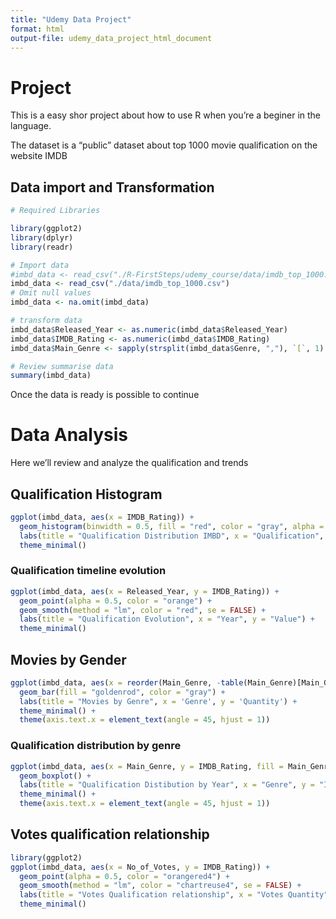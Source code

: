 ```yaml
---
title: "Udemy Data Project"
format: html
output-file: udemy_data_project_html_document
---
```


# Project

This is a easy shor project about how to use R when you're a beginer in the language.

The dataset is a "public" dataset about top 1000 movie qualification on the website IMDB

## Data import and Transformation

```r
# Required Libraries

library(ggplot2)
library(dplyr)
library(readr)

# Import data
#imbd_data <- read_csv("./R-FirstSteps/udemy_course/data/imdb_top_1000.csv")
imbd_data <- read_csv("./data/imdb_top_1000.csv")
# Omit null values
imbd_data <- na.omit(imbd_data)

# transform data
imbd_data$Released_Year <- as.numeric(imbd_data$Released_Year)
imbd_data$IMDB_Rating <- as.numeric(imbd_data$IMDB_Rating)
imbd_data$Main_Genre <- sapply(strsplit(imbd_data$Genre, ","), `[`, 1)

# Review summarise data
summary(imbd_data)
```

Once the data is ready is possible to continue

# Data Analysis

Here we'll review and analyze the qualification and trends

## Qualification Histogram

```r
ggplot(imbd_data, aes(x = IMDB_Rating)) +
  geom_histogram(binwidth = 0.5, fill = "red", color = "gray", alpha = 0.7) +
  labs(title = "Qualification Distribution IMBD", x = "Qualification", y = "Frequency") +
  theme_minimal()
```

### Qualification timeline evolution

```r
ggplot(imbd_data, aes(x = Released_Year, y = IMDB_Rating)) +
  geom_point(alpha = 0.5, color = "orange") +
  geom_smooth(method = "lm", color = "red", se = FALSE) +
  labs(title = "Qualification Evolution", x = "Year", y = "Value") +
  theme_minimal()
```

## Movies by Gender

```r
ggplot(imbd_data, aes(x = reorder(Main_Genre, -table(Main_Genre)[Main_Genre]))) +
  geom_bar(fill = "goldenrod", color = "gray") +
  labs(title = "Movies by Genre", x = 'Genre', y = 'Quantity') + 
  theme_minimal() +
  theme(axis.text.x = element_text(angle = 45, hjust = 1))
```

### Qualification distribution by genre

```r
ggplot(imbd_data, aes(x = Main_Genre, y = IMDB_Rating, fill = Main_Genre)) +
  geom_boxplot() +
  labs(title = "Qualification Distibution by Year", x = "Genre", y = "IMDB Qualification") +
  theme_minimal() +
  theme(axis.text.x = element_text(angle = 45, hjust = 1))
```

## Votes qualification relationship

```r
library(ggplot2)
ggplot(imbd_data, aes(x = No_of_Votes, y = IMDB_Rating)) +
  geom_point(alpha = 0.5, color = "orangered4") +
  geom_smooth(method = "lm", color = "chartreuse4", se = FALSE) +
  labs(title = "Votes Qualification relationship", x = "Votes Quantity", y = "IMDB Qualification") + 
  theme_minimal()
```